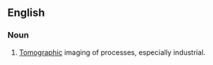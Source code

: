 ==English==

===Noun===
{{en-noun|-|head=[[process]] [[tomography]]}}

# {{label|en|manufacturing|medicine}} [[tomographic|Tomographic]] imaging of processes, especially industrial.